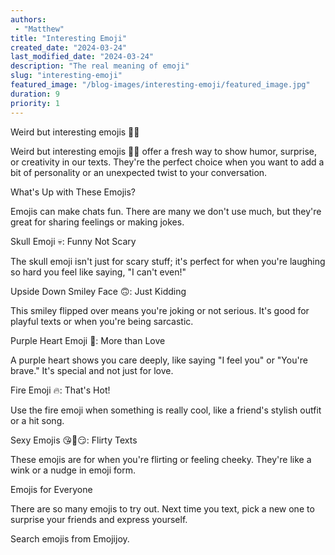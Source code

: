 ```yaml
---
authors:
 - "Matthew"
title: "Interesting Emoji"
created_date: "2024-03-24"
last_modified_date: "2024-03-24"
description: "The real meaning of emoji"
slug: "interesting-emoji"
featured_image: "/blog-images/interesting-emoji/featured_image.jpg"
duration: 9
priority: 1
---
```





Weird but interesting emojis  🕵️‍♂️

Weird but interesting emojis 🕵️‍♂️ offer a fresh way to show humor, surprise, or creativity in our texts. They're the perfect choice when you want to add a bit of personality or an unexpected twist to your conversation.

What's Up with These Emojis?

Emojis can make chats fun. There are many we don't use much, but they're great for sharing feelings or making jokes.

Skull Emoji 💀: Funny Not Scary

The skull emoji isn't just for scary stuff; it's perfect for when you're laughing so hard you feel like saying, "I can't even!"

Upside Down Smiley Face 🙃: Just Kidding

This smiley flipped over means you're joking or not serious. It's good for playful texts or when you're being sarcastic.

Purple Heart Emoji 💜: More than Love

A purple heart shows you care deeply, like saying "I feel you" or "You're brave." It's special and not just for love.

Fire Emoji 🔥: That's Hot!

Use the fire emoji when something is really cool, like a friend's stylish outfit or a hit song.

Sexy Emojis 😘🍑😏: Flirty Texts

These emojis are for when you're flirting or feeling cheeky. They're like a wink or a nudge in emoji form.

Emojis for Everyone

There are so many emojis to try out. Next time you text, pick a new one to surprise your friends and express yourself.

Search emojis from <Link to='/.'>Emojijoy</Link>.

